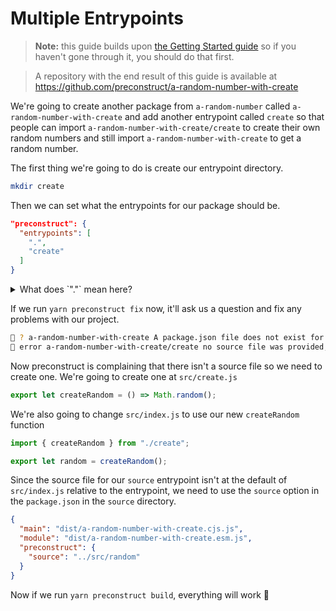 # Multiple Entrypoints

> **Note:** this guide builds upon [the Getting Started guide](/getting-started) so if you haven't gone through it, you should do that first.

> A repository with the end result of this guide is available at https://github.com/preconstruct/a-random-number-with-create

We're going to create another package from `a-random-number` called `a-random-number-with-create` and add another entrypoint called `create` so that people can import `a-random-number-with-create/create` to create their own random numbers and still import `a-random-number-with-create` to get a random number.

The first thing we're going to do is create our entrypoint directory.

```bash
mkdir create
```

Then we can set what the entrypoints for our package should be.

```json
"preconstruct": {
  "entrypoints": [
    ".",
    "create"
  ]
}
```

<details>
  <summary>What does `"."` mean here?</summary>

`"."` is referring to the current directory so in this context it means that the current directory should be an entrypoint. So consumers should be able to import `a-random-number` (`"."`) and `a-random-number/create`

</details>

If we run `yarn preconstruct fix` now, it'll ask us a question and fix any problems with our project.

```bash
🎁 ? a-random-number-with-create A package.json file does not exist for this entrypoint, would you like to create one automatically? Yes
🎁 error a-random-number-with-create/create no source file was provided, please create a file at src/index or specify a custom source file with the preconstruct source option
```

Now preconstruct is complaining that there isn't a source file so we need to create one. We're going to create one at `src/create.js`

```jsx
export let createRandom = () => Math.random();
```

We're also going to change `src/index.js` to use our new `createRandom` function

```jsx
import { createRandom } from "./create";

export let random = createRandom();
```

Since the source file for our `source` entrypoint isn't at the default of `src/index.js` relative to the entrypoint, we need to use the `source` option in the `package.json` in the `source` directory.

```json
{
  "main": "dist/a-random-number-with-create.cjs.js",
  "module": "dist/a-random-number-with-create.esm.js",
  "preconstruct": {
    "source": "../src/random"
  }
}
```

Now if we run `yarn preconstruct build`, everything will work 🎉
